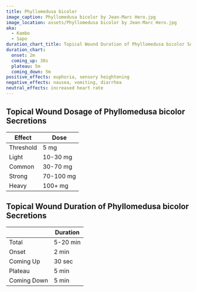 ```yaml
---
title: Phyllomedusa bicolor
image_caption: Phyllomedusa bicolor by Jean-Marc Hero.jpg
image_location: assets/Phyllomedusa bicolor by Jean-Marc Hero.jpg
aka:
  - Kambo
  - Sapo
duration_chart_title: Topical Wound Duration of Phyllomedusa bicolor Secretions
duration_chart:
  onset: 2m
  coming_up: 30s
  plateau: 5m
  coming_down: 5m
positive_effects: euphoria, sensory heightening
negative_effects: nausea, vomiting, diarrhea
neutral_effects: increased heart rate
---
```


## Topical Wound Dosage of Phyllomedusa bicolor Secretions
| Effect | Dose |
| --- | --- |
| Threshold | 5 mg |
| Light | 10-30 mg |
| Common | 30-70 mg |
| Strong | 70-100 mg |
| Heavy | 100+ mg |

## Topical Wound Duration of Phyllomedusa bicolor Secretions
|  | Duration |
| --- | --- |
| Total | 5-20 min |
| Onset | 2 min |
| Coming Up | 30 sec |
| Plateau | 5 min |
| Coming Down | 5 min |





